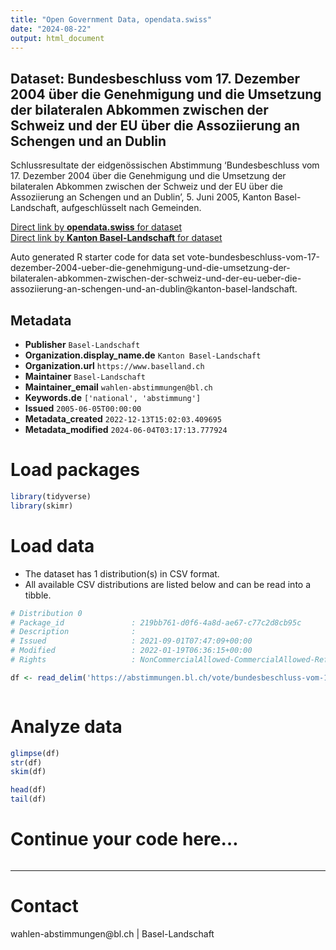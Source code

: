 ```yaml
---
title: "Open Government Data, opendata.swiss"
date: "2024-08-22"
output: html_document
---
```


## Dataset: Bundesbeschluss vom 17. Dezember 2004 über die Genehmigung und die Umsetzung der bilateralen Abkommen zwischen der Schweiz und der EU über die Assoziierung an Schengen und an Dublin

Schlussresultate der eidgenössischen Abstimmung 'Bundesbeschluss vom 17. Dezember 2004 über die Genehmigung und die Umsetzung der bilateralen Abkommen zwischen der Schweiz und der EU über die Assoziierung an Schengen und an Dublin', 5. Juni 2005, Kanton Basel-Landschaft, aufgeschlüsselt nach Gemeinden.

[Direct link by **opendata.swiss** for dataset](https://opendata.swiss/de/dataset/bundesbeschluss-vom-17-dezember-2004-uber-die-genehmigung-und-die-umsetzung-der-bilateralen-abk)<br>
[Direct link by **Kanton Basel-Landschaft** for dataset](https://abstimmungen.bl.ch/vote/bundesbeschluss-vom-17-dezember-2004-ueber-die-genehmigung-und-die-umsetzung-der-bilateralen-abkommen-zwischen-der-schweiz-und-der-eu-ueber-die-assoziierung-an-schengen-und-an-dublin/data)

Auto generated R starter code for data set vote-bundesbeschluss-vom-17-dezember-2004-ueber-die-genehmigung-und-die-umsetzung-der-bilateralen-abkommen-zwischen-der-schweiz-und-der-eu-ueber-die-assoziierung-an-schengen-und-an-dublin@kanton-basel-landschaft.

## Metadata

- **Publisher** `Basel-Landschaft`
- **Organization.display_name.de** `Kanton Basel-Landschaft`
- **Organization.url** `https://www.baselland.ch`
- **Maintainer** `Basel-Landschaft`
- **Maintainer_email** `wahlen-abstimmungen@bl.ch`
- **Keywords.de** `['national', 'abstimmung']`
- **Issued** `2005-06-05T00:00:00`
- **Metadata_created** `2022-12-13T15:02:03.409695`
- **Metadata_modified** `2024-06-04T03:17:13.777924`


# Load packages

```r

library(tidyverse)
library(skimr)

```

# Load data

-   The dataset has 1 distribution(s) in CSV format.
-   All available CSV distributions are listed below and can be read into a tibble.

```r

# Distribution 0
# Package_id               : 219bb761-d0f6-4a8d-ae67-c77c2d8cb95c
# Description              : 
# Issued                   : 2021-09-01T07:47:09+00:00
# Modified                 : 2022-01-19T06:36:15+00:00
# Rights                   : NonCommercialAllowed-CommercialAllowed-ReferenceRequired

df <- read_delim('https://abstimmungen.bl.ch/vote/bundesbeschluss-vom-17-dezember-2004-ueber-die-genehmigung-und-die-umsetzung-der-bilateralen-abkommen-zwischen-der-schweiz-und-der-eu-ueber-die-assoziierung-an-schengen-und-an-dublin/data-csv')



```

# Analyze data

```r

glimpse(df)
str(df)
skim(df)

head(df)
tail(df)

```

# Continue your code here...

```r

```

------------------------------------------------------------------------

# Contact

wahlen-abstimmungen@bl.ch | Basel-Landschaft
